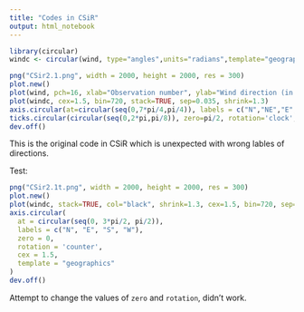 ```yaml
---
title: "Codes in CSiR"
output: html_notebook
---
```


```R
library(circular)
windc <- circular(wind, type="angles",units="radians",template="geographics")
```

```R
png("CSir2.1.png", width = 2000, height = 2000, res = 300)
plot.new()
plot(wind, pch=16, xlab="Observation number", ylab="Wind direction (in radians)")
plot(windc, cex=1.5, bin=720, stack=TRUE, sep=0.035, shrink=1.3)
axis.circular(at=circular(seq(0,7*pi/4,pi/4)), labels = c("N","NE","E","SE", "S","SW","W","NW"), zero=pi/2, rotation='clock', cex=1.1, template = "geographics")
ticks.circular(circular(seq(0,2*pi,pi/8)), zero=pi/2, rotation='clock', tcl=0.075)
dev.off()
```

This is the original code in CSiR which is unexpected with wrong lables of directions.

Test:

```R
png("CSir2.1t.png", width = 2000, height = 2000, res = 300)
plot.new()
plot(windc, stack=TRUE, col="black", shrink=1.3, cex=1.5, bin=720, sep=0.035)
axis.circular(
  at = circular(seq(0, 3*pi/2, pi/2)),
  labels = c("N", "E", "S", "W"),
  zero = 0,
  rotation = 'counter',
  cex = 1.5,
  template = "geographics"
)
dev.off()
```

Attempt to change the values of `zero` and `rotation`, didn't work.
